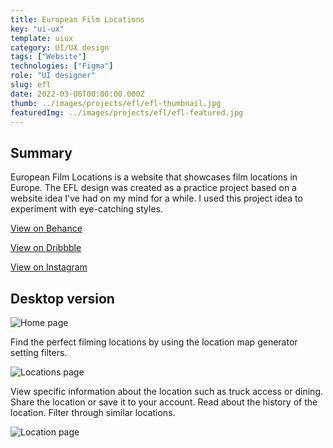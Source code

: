 ---
title: European Film Locations
key: "ui-ux"
template: uiux
category: UI/UX design
tags: ["Website"]
technologies: ["Figma"]
role: "UI designer"
slug: efl
date: 2022-03-06T00:00:00.000Z
thumb: ../images/projects/efl/efl-thumbnail.jpg
featuredImg: ../images/projects/efl/efl-featured.jpg
---



<Summary>

## Summary

European Film Locations is a website that showcases film locations in Europe. The EFL design was created as a practice project based on a website idea I've had on my mind for a while. I used this project idea to experiment with eye-catching styles.

<div className="social-links">

<Social>

<a href="https://www.behance.net/gallery/155604059/European-Film-Locations" className="social-icon">

<FaBehance />

<span>

View on Behance

</span>

</a>

</Social>

<Social>

<a href="https://dribbble.com/shots/19731355-European-Film-Locations" className="social-icon">

<FaDribbble />

<span>

View on Dribbble

</span>

</a>

</Social>

<Social>

<a href="https://www.instagram.com/p/CkI5FNRspNa/" className="social-icon">

<FaInstagram />

<span>

View on Instagram

</span>

</a>

</Social>

</div>

</Summary>

<PSpacing>

## Desktop version

</PSpacing>

<Item>

![Home page](../images/projects/efl/home.jpg "EFL home page")

</Item>

<PSpacing>

Find the perfect filming locations by using the location map generator setting filters.

</PSpacing>

<Item>

![Locations page](../images/projects/efl/locations.jpg "EFL locations page")

</Item>

<PSpacing>

View specific information about the location such as truck access or dining. Share the location or save it to your account. Read about the history of the location. Filter through similar locations.

</PSpacing>

<Item>

![Location page](../images/projects/efl/location.jpg "EFL location page")

</Item>

<PreFooter />
